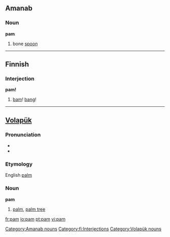 {{see|Pam}}

==Amanab==
===Noun===
'''pam'''

# bone [[spoon]]
[[Category:Amanab nouns]]
----
==Finnish==
===Interjection===
'''pam!'''
#[[bam]]! [[bang]]!

----

==[[Volapük]]==
{{vo-noun|pam}}
===Pronunciation===
*{{IPA|/pam/}}
*{{SAMPA|/pam/}}
===Etymology===
English [[palm]]
===Noun===
'''pam'''

#[[palm]], [[palm tree]]

[[Category:fi:Interjections]]
[[Category:Volapük nouns]]

[[fr:pam]]
[[io:pam]]
[[pt:pam]]
[[vi:pam]]